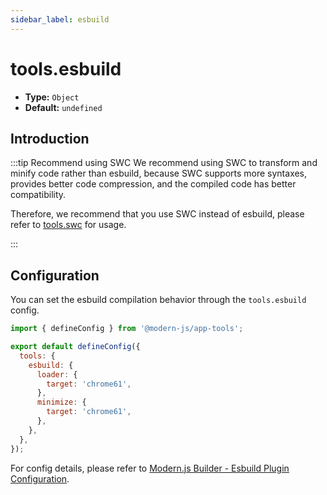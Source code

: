 ```yaml
---
sidebar_label: esbuild
---
```


# tools.esbuild

- **Type:** `Object`
- **Default:** `undefined`

## Introduction


<Esbuild />

:::tip Recommend using SWC
We recommend using SWC to transform and minify code rather than esbuild, because SWC supports more syntaxes, provides better code compression, and the compiled code has better compatibility.

Therefore, we recommend that you use SWC instead of esbuild, please refer to [tools.swc](/configure/app/tools/swc) for usage.

:::

## Configuration

You can set the esbuild compilation behavior through the `tools.esbuild` config.

```js title="modern.config.ts"
import { defineConfig } from '@modern-js/app-tools';

export default defineConfig({
  tools: {
    esbuild: {
      loader: {
        target: 'chrome61',
      },
      minimize: {
        target: 'chrome61',
      },
    },
  },
});
```

For config details, please refer to [Modern.js Builder - Esbuild Plugin Configuration](https://modernjs.dev/builder/en/plugins/plugin-esbuild.html#config).
